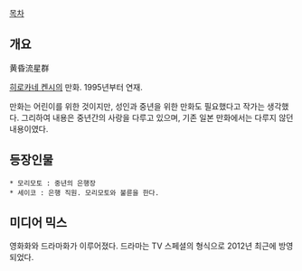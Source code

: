 [[목차]]

== 개요 ==
黄昏流星群

[[히로카네 켄시]]의 만화. 1995년부터 연재.

만화는 어린이를 위한 것이지만, 성인과 중년을 위한 만화도 필요했다고 작가는 생각했다. 그리하여 내용은 중년간의 사랑을 다루고 있으며, 기존 일본 만화에서는 다루지 않던 내용이였다. 

== 등장인물 ==
 * 모리모토 : 중년의 은행장
 * 세이코 : 은행 직원. 모리모토와 불륜을 한다.

== 미디어 믹스 ==
영화화와 드라마화가 이루어졌다. 드라마는 TV 스페셜의 형식으로 2012년 최근에 방영되었다.
